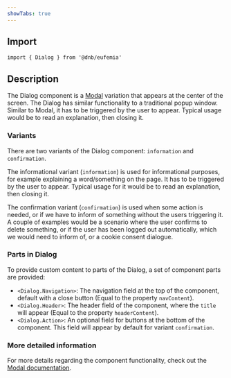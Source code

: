 ```yaml
---
showTabs: true
---
```



## Import

```tsx
import { Dialog } from '@dnb/eufemia'
```

## Description

The Dialog component is a [Modal](/uilib/components/modal) variation that appears at the center of the screen. The Dialog has similar functionality to a traditional popup window. Similar to Modal, it has to be triggered by the user to appear. Typical usage would be to read an explanation, then closing it.

### Variants

There are two variants of the Dialog component: `information` and `confirmation`.

<InlineImg
  height="230"
  width="auto"
  src={DialogInformExample}
  caption="Example of an informational Dialog"
  className="mint-green-12"
/>
<InlineImg
  height="230"
  width="auto"
  src={DialogConfirmExample}
  caption="Example of a confirmation Dialog"
  className="mint-green-12"
/>

The informational variant (`information`) is used for informational purposes, for example explaining a word/something on the page. It has to be triggered by the user to appear. Typical usage for it would be to read an explanation, then closing it.

The confirmation variant (`confirmation`) is used when some action is needed, or if we have to inform of something without the users triggering it. A couple of examples would be a scenario where the user confirms to delete something, or if the user has been logged out automatically, which we would need to inform of, or a cookie consent dialogue.

### Parts in Dialog

To provide custom content to parts of the Dialog, a set of component parts are provided:

- `<Dialog.Navigation>`: The navigation field at the top of the component, default with a close button (Equal to the property `navContent`).
- `<Dialog.Header>`: The header field of the component, where the `title` will appear (Equal to the property `headerContent`).
- `<Dialog.Action>`: An optional field for buttons at the bottom of the component. This field will appear by default for variant `confirmation`.

### More detailed information

For more details regarding the component functionality, check out the [Modal documentation](/uilib/components/modal).
